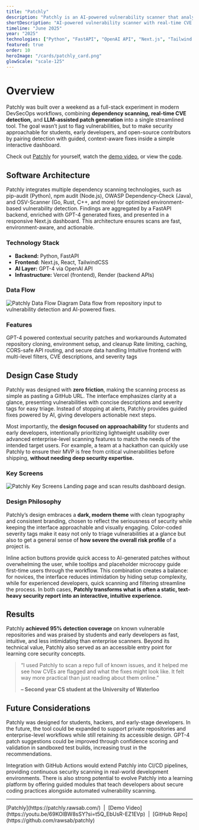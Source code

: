 ```yaml
---
title: "Patchly"
description: "Patchly is an AI-powered vulnerability scanner that analyzes GitHub repositories in real time, eliminating manual cloning while detecting insecure dependencies and providing context-aware fixes through an interactive dashboard."
shortDescription: "AI-powered vulnerability scanner with real-time CVE detection and intelligent fix suggestions. Zero setup, no guesswork."
timeline: "June 2025"
year: "2025"
technologies: ["Python", "FastAPI", "OpenAI API", "Next.js", "Tailwind CSS", "Vercel", "Render"]
featured: true
order: 10
heroImage: "/cards/patchly_card.png"
glowScale: "scale-125"
---
```


# Overview

Patchly was built over a weekend as a full-stack experiment in modern DevSecOps workflows, combining **dependency scanning,** **real-time CVE detection,** and **LLM-assisted patch generation** into a single streamlined tool. The goal wasn’t just to flag vulnerabilities, but to make security approachable for students, early developers, and open-source contributors by pairing detection with guided, context-aware fixes inside a simple interactive dashboard.

Check out [Patchly](https://patchly.rawsab.com/) for yourself, watch the [demo video](https://youtu.be/69KOlBW8sSY?si=t5Q_EbUsR-EZ1EVp), or view the [code](https://github.com/rawsab/patchly).

## Software Architecture

Patchly integrates multiple dependency scanning technologies, such as pip-audit (Python), npm audit (Node.js), OWASP Dependency-Check (Java), and OSV-Scanner (Go, Rust, C++, and more) for optimized environment-based vulnerability detection. Findings are aggregated by a FastAPI backend, enriched with GPT-4 generated fixes, and presented in a responsive Next.js dashboard. This architecture ensures scans are fast, environment-aware, and actionable.


### Technology Stack

- **Backend:** Python, FastAPI
- **Frontend:** Next.js, React, TailwindCSS
- **AI Layer:** GPT-4 via OpenAI API
- **Infrastructure:** Vercel (frontend), Render (backend APIs)

### Data Flow

<div className="my-8">
  <img 
    src="/case-studies/patchly/PatchlyDataFlow.png" 
    alt="Patchly Data Flow Diagram"
    className="w-full mb-6"
    draggable="false"
  />
  <span className="text-center text-sm text-[var(--foreground)]/50">
    Data flow from repository input to vulnerability detection and AI-powered fixes.
  </span>
</div>

### Features

<FeatureGrid>
  <FeatureCard icon="Sparkles" title="AI-Powered Security">
    GPT-4 powered contextual security patches and workarounds
  </FeatureCard>
  <FeatureCard icon="BrushCleaning" title="Integrated Repo Workflow">
    Automated repository cloning, environment setup, and cleanup
  </FeatureCard>
  <FeatureCard icon="Server" title="Optimized API Layer">
    Rate limiting, caching, CORS-safe API routing, and secure data handling
  </FeatureCard>
  <FeatureCard icon="ArrowDownNarrowWide" title="Interactive Dashboard">
    Intuitive frontend with multi-level filters, CVE descriptions, and severity tags
  </FeatureCard>
</FeatureGrid>


## Design Case Study

Patchly was designed with **zero friction**, making the scanning process as simple as pasting a GitHub URL. The interface emphasizes clarity at a glance, presenting vulnerabilities with concise descriptions and severity tags for easy triage. Instead of stopping at alerts, Patchly provides guided fixes powered by AI, giving developers actionable next steps. 

Most importantly, the **design focused on approachability** for students and early developers, intentionally prioritizing lightweight usability over advanced enterprise-level scanning features to match the needs of the intended target users. For example, a team at a hackathon can quickly use Patchly to ensure their MVP is free from critical vulnerabilities before shipping, **without needing deep security expertise.**


### Key Screens

<div className="my-8">
  <img 
    src="/case-studies/patchly/PatchlyScreens.png" 
    alt="Patchly Key Screens"
    className="w-full mb-6 rounded-lg"
    draggable="false"
  />
  <span className="text-center text-sm text-[var(--foreground)]/50">
    Landing page and scan results dashboard design.
  </span>
</div>


### Design Philosophy

Patchly’s design embraces a **dark, modern theme** with clean typography and consistent branding, chosen to reflect the seriousness of security while keeping the interface approachable and visually engaging. Color-coded severity tags make it easy not only to triage vulnerabilities at a glance but also to get a general sense of **how severe the overall risk profile** of a project is. 

Inline action buttons provide quick access to AI-generated patches without overwhelming the user, while tooltips and placeholder microcopy guide first-time users through the workflow. This combination creates a balance: for novices, the interface reduces intimidation by hiding setup complexity, while for experienced developers, quick scanning and filtering streamline the process. In both cases, **Patchly transforms what is often a static, text-heavy security report into an interactive, intuitive experience.**



## Results

Patchly **achieved 95% detection coverage** on known vulnerable repositories and was praised by students and early developers as fast, intuitive, and less intimidating than enterprise scanners. Beyond its technical value, Patchly also served as an accessible entry point for learning core security concepts.

> “I used Patchly to scan a repo full of known issues, and it helped me see how CVEs are flagged and what the fixes might look like. It felt way more practical than just reading about them online.”
>
> **– Second year CS student at the University of Waterloo**


## Future Considerations

Patchly was designed for students, hackers, and early-stage developers. In the future, the tool could be expanded to support private repositories and enterprise-level workflows while still retaining its accessible design. GPT-4 patch suggestions could be improved through confidence scoring and validation in sandboxed test builds, increasing trust in the recommendations. 

Integration with GitHub Actions would extend Patchly into CI/CD pipelines, providing continuous security scanning in real-world development environments. There is also strong potential to evolve Patchly into a learning platform by offering guided modules that teach developers about secure coding practices alongside automated vulnerability scanning.

---

<div className="mt-8">
  <span className="text-center text-md text-[var(--foreground)]/50">
    [Patchly](https://patchly.rawsab.com/) &nbsp;|&nbsp; [Demo Video](https://youtu.be/69KOlBW8sSY?si=t5Q_EbUsR-EZ1EVp) &nbsp;|&nbsp; [GitHub Repo](https://github.com/rawsab/patchly) 
  </span>
</div>